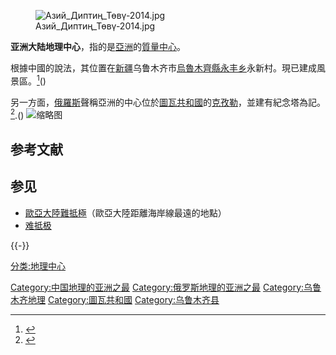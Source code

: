 [[File:Азий_Диптиң_Төвү-2014.jpg|thumb]]

'''亚洲大陆地理中心'''，指的是[[亞洲|亞洲]]的[[質量中心|質量中心]]。

根據中國的說法，其位置在[[新疆|新疆]]乌鲁木齐市[[烏魯木齊縣|烏魯木齊縣]][[永丰乡_(乌鲁木齐县)|永丰乡]]永新村。現已建成風景區。<ref name="confluence">{{cite web |url = http://www.confluence.org/confluence.php?visitid=12710 |title=43° 40' 52"N 87° 19' 52" E Geographic Center of Asia – The Heart of Asia (亚洲之心) – Xinjiang (新疆), China |date=2006-06-22 |website=confluence.org |publisher=Confluence |access-date=2016-11-10 |dead-url=no |archive-url = https://web.archive.org/web/20160602180943/http://www.confluence.org/confluence.php?visitid=12710 |archive-date=2016-06-02}}</ref>({{coord|43|40|52|N|87|19|52|E}})

另一方面，[[俄羅斯|俄羅斯]]聲稱亞洲的中心位於[[圖瓦共和國|圖瓦共和國]]的[[克孜勒|克孜勒]]，並建有紀念塔為記。<ref>{{Cite web |url=http://www.centerasia.ru/issue/2011/19/3884-naberezhnaya-imeni-kuzhugeta-shoygu.html |title=«Набережная имени Кужугета Шойгу» — газета Центр Азии № 19 (20 — 26 мая 2011) |access-date=2022-02-03 |archive-date=2022-02-03 |archive-url=https://web.archive.org/web/20220203071004/http://www.centerasia.ru/issue/2011/19/3884-naberezhnaya-imeni-kuzhugeta-shoygu.html |dead-url=no }}</ref>.({{coord|51|43|30|N|94|26|37|E}})
[[File:Азий_Диптиң_Төвү-2014.jpg|缩略图]]

== 参考文献 ==
{{Reflist}}

== 参见 ==
{{Portal|地理|亚洲|新疆|中国|俄罗斯}}
* [[歐亞大陸難抵極|歐亞大陸難抵極]]（歐亞大陸距離海岸線最遠的地點）
* [[难抵极|难抵极]]

{{-}}
{{乌鲁木齐新十景}}
{{亚洲}}

[[Category:中国地理的亚洲之最|Category:中国地理的亚洲之最]]
[[Category:俄罗斯地理的亚洲之最|Category:俄罗斯地理的亚洲之最]]
[[Category:乌鲁木齐地理|Category:乌鲁木齐地理]]
[[Category:圖瓦共和國|Category:圖瓦共和國]]
[[Category:乌鲁木齐县|Category:乌鲁木齐县]]
[[分类:地理中心|分类:地理中心]]